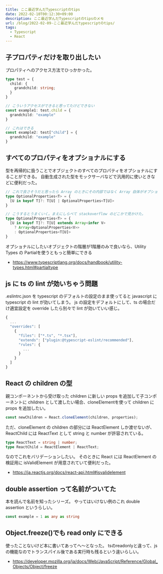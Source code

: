 ```yaml
---
title: ここ最近学んだTypescriptのtips
date: 2022-02-10T00:12:30+09:00
description: ここ最近学んだTypescriptのtipsのメモ
url: /blog/2022-02-09-ここ最近学んだtypescriptのtips/
tags:
  - Typescript
  - React
---
```


## 子プロパティだけを取り出したい


プロパティへのアクセス方法でひっかかった。

```typescript
type test = {
  child: {
    grandchild: string;
  }
}

// こういうアクセスができると思ってたけどできない
const example1: test.child = {
  grandchild: "example"
}

// これはできる
const example2: test["child"] = {
  grandchild: "example"
}
```

## すべてのプロパティをオプショナルにする

型を再帰的に扱うことでオブジェクトのすべてのプロパティをオプショナルにすることができる。
自動生成された型をモックサーバなどで汎用的に使いときなどに便利だった。

```typescript
// これで良さそうだと思ったら Array のときにその内部ではなく Array 自体がオプショナルになって失敗するので、
type OptionalProperties<T> = {
  [U in keyof T]?: T[U] | OptionalProperties<T[U]>
}

// こうするとうまくいく。まえにしらべて stackoverflow のどこかで見かけた。
type OptionalProperties<T> = {
  [U in keyof T]?: T[U] extends Array<infer V>
    ? Array<OptionalProperties<V>>
    : OptionalProperties<T[U]>
}
```

 オプショナルにしたいオブジェクトの階層が1階層のみで良いなら、Utility Types の Partialを使うともっと簡単にできる
 - https://www.typescriptlang.org/docs/handbook/utility-types.html#partialtype

## js に ts の lint が効いちゃう問題

.eslintrc.json を typescript のデフォルトの設定のまま使ってると javascript に typescript の lint が効いてしまう。
js の設定をデフォルトにして、ts の場合だけ適宜設定を override したら別々で lint が効いていい感じ。

```typescript
{
  ...
  "overrides": [
    {
      "files": ["*.ts", "*.tsx"],
      "extends": ["plugin:@typescript-eslint/recommended"],
      "rules": {
        ...
      }
    }
  ]
}
```

## React の children の型

親コンポーネントから受け取った children に新しい props を追加して子コンポーネントに children として渡したい場合、cloneElementを使って children に props を追加したい。

```typescript
const newChildren = React.cloneElement(children, properties);
```

ただ、cloneElement の children の部分には ReactElement しか渡せないが、ReactChild には ReactText として string と number が許容されている。

```typescript
type ReactText = string | number;
type ReactChild = ReactElement | ReactText;
```

なのでこれをバリデーションしたい。
そのときに React には ReactElement の検証用に isValidElement が用意されていて便利だった。

- https://ja.reactjs.org/docs/react-api.html#isvalidelement


## double assertion って名前がついてた

本を読んで名前を知ったシリーズ。
やってはいけない例のこれ double assertion というらしい。

```typescript
const example = 1 as any as string
```

## Object.freeze()でも read only にできる

使ったことないけど本に書いてあってへ〜となった。
tsのreadonlyと違って、jsの機能なのでトランスパイル後である実行時も残るという違いらしい。

- https://developer.mozilla.org/ja/docs/Web/JavaScript/Reference/Global_Objects/Object/freeze
